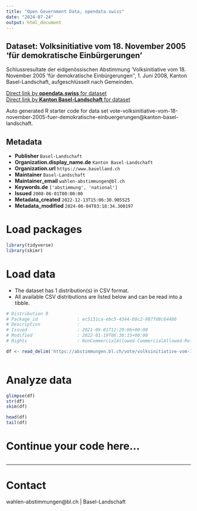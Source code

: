 ```yaml
---
title: "Open Government Data, opendata.swiss"
date: "2024-07-24"
output: html_document
---
```


## Dataset: Volksinitiative vom 18. November 2005 'für demokratische Einbürgerungen'

Schlussresultate der eidgenössischen Abstimmung 'Volksinitiative vom 18. November 2005 'für demokratische Einbürgerungen'', 1. Juni 2008, Kanton Basel-Landschaft, aufgeschlüsselt nach Gemeinden.

[Direct link by **opendata.swiss** for dataset](https://opendata.swiss/de/dataset/volksinitiative-vom-18-november-2005-fur-demokratische-einburgerungen1)<br>
[Direct link by **Kanton Basel-Landschaft** for dataset](https://abstimmungen.bl.ch/vote/volksinitiative-vom-18-november-2005-fuer-demokratische-einbuergerungen/data)

Auto generated R starter code for data set vote-volksinitiative-vom-18-november-2005-fuer-demokratische-einbuergerungen@kanton-basel-landschaft.

## Metadata

- **Publisher** `Basel-Landschaft`
- **Organization.display_name.de** `Kanton Basel-Landschaft`
- **Organization.url** `https://www.baselland.ch`
- **Maintainer** `Basel-Landschaft`
- **Maintainer_email** `wahlen-abstimmungen@bl.ch`
- **Keywords.de** `['abstimmung', 'national']`
- **Issued** `2008-06-01T00:00:00`
- **Metadata_created** `2022-12-13T15:06:30.905525`
- **Metadata_modified** `2024-06-04T03:18:34.300197`


# Load packages

```r

library(tidyverse)
library(skimr)

```

# Load data

-   The dataset has 1 distribution(s) in CSV format.
-   All available CSV distributions are listed below and can be read into a tibble.

```r

# Distribution 0
# Package_id               : ec5131ca-ebc5-4344-b9c2-987fd8c64486
# Description              : 
# Issued                   : 2021-09-01T12:29:06+00:00
# Modified                 : 2022-01-19T06:36:15+00:00
# Rights                   : NonCommercialAllowed-CommercialAllowed-ReferenceRequired

df <- read_delim('https://abstimmungen.bl.ch/vote/volksinitiative-vom-18-november-2005-fuer-demokratische-einbuergerungen/data-csv')



```

# Analyze data

```r

glimpse(df)
str(df)
skim(df)

head(df)
tail(df)

```

# Continue your code here...

```r

```

------------------------------------------------------------------------

# Contact

wahlen-abstimmungen@bl.ch | Basel-Landschaft
